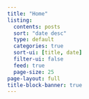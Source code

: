 ```yaml
---
title: "Home"
listing:
  contents: posts
  sort: "date desc"
  type: default
  categories: true
  sort-ui: [title, date]
  filter-ui: false
  feed: true
  page-size: 25
page-layout: full
title-block-banner: true
---
```

